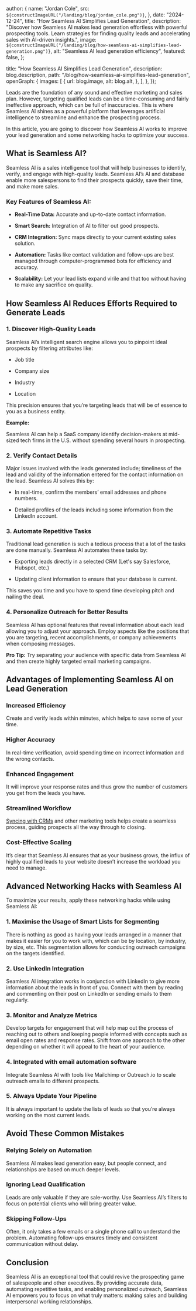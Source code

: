 
  author: {
    name: "Jordan Cole",
    src: `${constructImageURL("/landing/blog/jordan_cole.png")}`,
  },
  date: "2024-12-24",
  title: "How Seamless AI Simplifies Lead Generation",
  description:
    "Discover how Seamless AI makes lead generation effortless with powerful prospecting tools. Learn strategies for finding quality leads and accelerating sales with AI-driven insights.",
  image: `${constructImageURL("/landing/blog/how-seamless-ai-simplifies-lead-generation.png")}`,
  alt: "Seamless AI lead generation efficiency",
  featured: false,
};

  title: "How Seamless AI Simplifies Lead Generation",
  description: blog.description,
  path: "/blog/how-seamless-ai-simplifies-lead-generation",
  openGraph: {
    images: [
      {
        url: blog.image,
        alt: blog.alt,
      },
    ],
  },
});

Leads are the foundation of any sound and effective marketing and sales plan. However, targeting qualified leads can be a time-consuming and fairly ineffective approach, which can be full of inaccuracies. This is where Seamless AI shines as a powerful platform that leverages artificial intelligence to streamline and enhance the prospecting process.

In this article, you are going to discover how Seamless AI works to improve your lead generation and some networking hacks to optimize your success.

## What is Seamless AI?

Seamless AI is a sales intelligence tool that will help businesses to identify, verify, and engage with high-quality leads. Seamless AI’s AI and database enable more salespersons to find their prospects quickly, save their time, and make more sales.

### Key Features of Seamless AI:

- **Real-Time Data:** Accurate and up-to-date contact information.

- **Smart Search:** Integration of AI to filter out good prospects.

- **CRM Integration:** Sync maps directly to your current existing sales solution.

- **Automation:** Tasks like contact validation and follow-ups are best managed through computer-programmed bots for efficiency and accuracy.

- **Scalability:** Let your lead lists expand virile and that too without having to make any sacrifice on quality.

## How Seamless AI Reduces Efforts Required to Generate Leads

### 1. Discover High-Quality Leads

Seamless AI’s intelligent search engine allows you to pinpoint ideal prospects by filtering attributes like:

- Job title

- Company size

- Industry

- Location

This precision ensures that you’re targeting leads that will be of essence to you as a business entity.

**Example:**

Seamless AI can help a SaaS company identify decision-makers at mid-sized tech firms in the U.S. without spending several hours in prospecting.

### 2. Verify Contact Details

Major issues involved with the leads generated include; timeliness of the lead and validity of the information entered for the contact information on the lead. Seamless AI solves this by:

- In real-time, confirm the members’ email addresses and phone numbers.

- Detailed profiles of the leads including some information from the LinkedIn account.

### 3. Automate Repetitive Tasks

Traditional lead generation is such a tedious process that a lot of the tasks are done manually. Seamless AI automates these tasks by:

- Exporting leads directly in a selected CRM (Let's say Salesforce, Hubspot, etc.)

- Updating client information to ensure that your database is current.

This saves you time and you have to spend time developing pitch and nailing the deal.

### 4. Personalize Outreach for Better Results

Seamless AI has optional features that reveal information about each lead allowing you to adjust your approach. Employ aspects like the positions that you are targeting, recent accomplishments, or company achievements when composing messages.

**Pro Tip:** Try separating your audience with specific data from Seamless AI and then create highly targeted email marketing campaigns.

## Advantages of Implementing Seamless AI on Lead Generation

### Increased Efficiency

Create and verify leads within minutes, which helps to save some of your time.

### Higher Accuracy

In real-time verification, avoid spending time on incorrect information and the wrong contacts.

### Enhanced Engagement

It will improve your response rates and thus grow the number of customers you get from the leads you have.

### Streamlined Workflow

[Syncing with CRMs](https://seamless.ai/customers/education/articles/integrations) and other marketing tools helps create a seamless process, guiding prospects all the way through to closing.

### Cost-Effective Scaling

It’s clear that Seamless AI ensures that as your business grows, the influx of highly qualified leads to your website doesn’t increase the workload you need to manage.

## Advanced Networking Hacks with Seamless AI

To maximize your results, apply these networking hacks while using Seamless AI:

### 1. Maximise the Usage of Smart Lists for Segmenting

There is nothing as good as having your leads arranged in a manner that makes it easier for you to work with, which can be by location, by industry, by size, etc. This segmentation allows for conducting outreach campaigns on the targets identified.

### 2. Use LinkedIn Integration

Seamless AI integration works in conjunction with LinkedIn to give more information about the leads in front of you. Connect with them by reading and commenting on their post on LinkedIn or sending emails to them regularly.

### 3. Monitor and Analyze Metrics

Develop targets for engagement that will help map out the process of reaching out to others and keeping people informed with concepts such as email open rates and response rates. Shift from one approach to the other depending on whether it will appeal to the heart of your audience.

### 4. Integrated with email automation software

Integrate Seamless AI with tools like Mailchimp or Outreach.io to scale outreach emails to different prospects.

### 5. Always Update Your Pipeline

It is always important to update the lists of leads so that you’re always working on the most current leads.

## Avoid These Common Mistakes

### Relying Solely on Automation

Seamless AI makes lead generation easy, but people connect, and relationships are based on much deeper levels.

### Ignoring Lead Qualification

Leads are only valuable if they are sale-worthy. Use Seamless AI’s filters to focus on potential clients who will bring greater value.

### Skipping Follow-Ups

Often, it only takes a few emails or a single phone call to understand the problem. Automating follow-ups ensures timely and consistent communication without delay.

## Conclusion

Seamless AI is an exceptional tool that could revive the prospecting game of salespeople and other executives. By providing accurate data, automating repetitive tasks, and enabling personalized outreach, Seamless AI empowers you to focus on what truly matters: making sales and building interpersonal working relationships.
